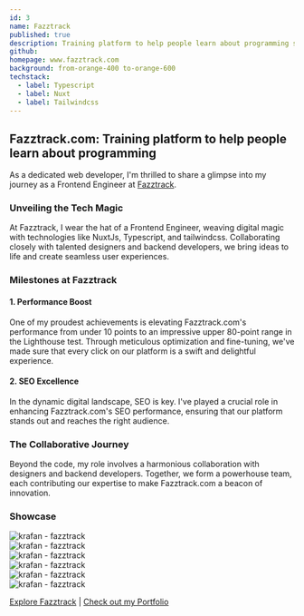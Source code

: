 ```yaml
---
id: 3
name: Fazztrack
published: true
description: Training platform to help people learn about programming so they can improve their skills in technology.
github:
homepage: www.fazztrack.com
background: from-orange-400 to-orange-600
techstack:
  - label: Typescript
  - label: Nuxt
  - label: Tailwindcss
---
```


## Fazztrack.com: Training platform to help people learn about programming

As a dedicated web developer, I'm thrilled to share a glimpse into my journey as a Frontend Engineer at [Fazztrack](https://www.fazztrack.com/).

### Unveiling the Tech Magic

At Fazztrack, I wear the hat of a Frontend Engineer, weaving digital magic with technologies like NuxtJs, Typescript, and tailwindcss. Collaborating closely with talented designers and backend developers, we bring ideas to life and create seamless user experiences.

### Milestones at Fazztrack

#### 1. Performance Boost

One of my proudest achievements is elevating Fazztrack.com's performance from under 10 points to an impressive upper 80-point range in the Lighthouse test. Through meticulous optimization and fine-tuning, we've made sure that every click on our platform is a swift and delightful experience.

#### 2. SEO Excellence

In the dynamic digital landscape, SEO is key. I've played a crucial role in enhancing Fazztrack.com's SEO performance, ensuring that our platform stands out and reaches the right audience.

### The Collaborative Journey

Beyond the code, my role involves a harmonious collaboration with designers and backend developers. Together, we form a powerhouse team, each contributing our expertise to make Fazztrack.com a beacon of innovation.

### Showcase

<Carousel className="w-full bg-gradient-to-br from-orange-400 to-orange-600 rounded-md p-8">
  <CarouselContent>
    <CarouselItem className="shadow-xl">
      <div className="w-full aspect-video relative overflow-hidden rounded-sm">
        <Image src="/img/projects/fazztrack/screenshot-2.png" alt="krafan - fazztrack" fill sizes="100%" className="w-full h-full object-cover !mt-0" />
      </div>
    </CarouselItem>
    <CarouselItem className="shadow-xl">
      <div className="w-full aspect-video relative overflow-hidden rounded-sm">
        <Image src="/img/projects/fazztrack/screenshot-3.png" alt="krafan - fazztrack" fill sizes="100%" className="w-full h-full object-cover !mt-0" />
      </div>
    </CarouselItem>
    <CarouselItem className="shadow-xl">
      <div className="w-full aspect-video relative overflow-hidden rounded-sm">
        <Image src="/img/projects/fazztrack/screenshot-4.png" alt="krafan - fazztrack" fill sizes="100%" className="w-full h-full object-cover !mt-0" />
      </div>
    </CarouselItem>
    <CarouselItem className="shadow-xl">
      <div className="w-full aspect-video relative overflow-hidden rounded-sm">
        <Image src="/img/projects/fazztrack/screenshot-1.png" alt="krafan - fazztrack" fill sizes="100%" className="w-full h-full object-cover !mt-0" />
      </div>
    </CarouselItem>
    <CarouselItem className="shadow-xl">
      <div className="w-full aspect-video relative overflow-hidden rounded-sm">
        <Image src="/img/projects/fazztrack/screenshot-5.png" alt="krafan - fazztrack" fill sizes="100%" className="w-full h-full object-cover !mt-0" />
      </div>
    </CarouselItem>
    <CarouselItem className="shadow-xl">
      <div className="w-full aspect-video relative overflow-hidden rounded-sm">
        <Image src="/img/projects/fazztrack/screenshot-6.png" alt="krafan - fazztrack" fill sizes="100%" className="w-full h-full object-cover !mt-0" />
      </div>
    </CarouselItem>
  </CarouselContent>
  <CarouselPrevious className="-left-4" />
  <CarouselNext className="-right-4" />
</Carousel>

[Explore Fazztrack](https://www.fazztrack.com/) | [Check out my Portfolio](/project)

